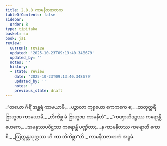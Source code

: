 ```yaml
---
title: 2.8.8 ကာမနီတဇာတက
tableOfContents: false
sidebar:
  order: 8
type: tipitaka
basket: su
book: ja1
review:
  current: review
  updated: '2025-10-23T09:13:40.348679'
  updated_by: ''
  notes: ''
  history:
  - state: review
    date: '2025-10-23T09:13:40.348679'
    updated_by: ''
    notes: ''
    previous_state: draft
---
```



<ReviewStatus review={frontmatter.review} showDetails={true} />

<HypothesisAnnotation frontmatter={frontmatter} />

<DynamicBreadcrumb />

<Division number="155" book="ja1" e="ch" v="22" p="62">

<Paragraph number="591" type="verses" book="ja1">
_“တယော ဂိရိံ အန္တရံ ကာမယာမိ,_  
_ပဉ္စာလာ ကုရုယော ကေကကေ စ;_  
_တတုတ္တရိံ ဗြာဟ္မဏ ကာမယာမိ,_  
_တိကိစ္ဆ မံ ဗြာဟ္မဏ ကာမနီတံ”._  

</Paragraph>

</Division>
<Division number="156" book="ja1" e="ch" v="22" p="62">

<Paragraph number="592" type="verses" book="ja1">
_“ကဏှာဟိဒဋ္ဌဿ ကရောန္တိ ဟေကေ,_  
_အမနုဿပဝိဋ္ဌဿ ကရောန္တိ ပဏ္ဍိတာ;_  
_န ကာမနီတဿ ကရောတိ ကောစိ,_  
_ဩက္ကန္တသုက္ကဿ ဟိ ကာ တိကိစ္ဆာ”တိ._  


</Paragraph>
</Division>

<Paragraph number="593" type="center" book="ja1">
ကာမနီတဇာတကံ အဋ္ဌမံ.
</Paragraph>